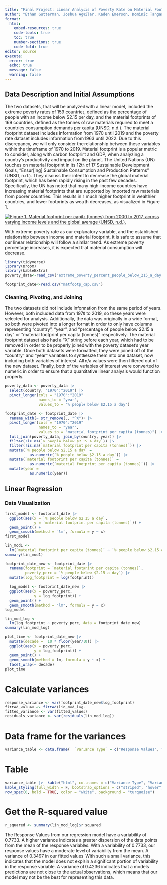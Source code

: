 ```yaml
---
title: "Final Project: Linear Analysis of Poverty Rate on Material Footprint per Capita"
author: "Ethan Gutterman, Joshua Aguilar, Kaden Emerson, Dominic Tangaan"
format: 
  html:
    embed-resources: true
    code-tools: true
    toc: true
    number-sections: true
    code-fold: true
editor: source
execute: 
  error: true
  echo: true
  message: false
  warning: false
---
```


## Data Description and Initial Assumptions

The two datasets, that will be analyzed with a linear model, included the extreme poverty rates of 159 countries, defined as the percentage of people with an income below \$2.15 per day, and the material footprints of 169 countries, defined as the tonnes of raw materials required to meet a countries consumption demands per capita (UNSD, n.d.). The material footprint dataset includes information from 1970 until 2019 and the poverty rate dataset includes information from 1963 until 2022. Due to this discrepancy, we will only consider the relationship between these variables within the timeframe of 1970 to 2019. Material footprint is a popular metric to consider, along with carbon footprint and GDP, when analyzing a country’s productivity and impact on the planet. The United Nations (UN) touches on material footprint in its 12th of 17 Sustainable Development Goals, “Ensur\[ing\] Sustainable Consumption and Production Patterns” (UNSD, n.d.). They discuss their intent to decrease the global material footprint, which has been rapidly rising in the past few decades. Specifically, the UN has noted that many high-income countries have increasing material footprints that are supported by imported raw materials from poorer countries. This results in a much higher footprint in wealthier countries, and lower footprints as wealth decreases, as visualized in Figure 1.

[![Figure 1. Material footprint per capita (tonnes) from 2000 to 2017, across varying income levels and the global average (UNSD, n.d.).](images/Screenshot%202024-05-27%20110017.png)](https://unstats.un.org/sdgs/report/2019/goal-12/#:~:text=%E2%80%9CMaterial%20footprint%E2%80%9D%20refers%20to%20the,the%20material%20needs%20of%20people.)

With extreme poverty rate as our explanatory variable, and the established relationship between income and material footprint, it is safe to assume that our linear relationship will follow a similar trend. As extreme poverty percentage increases, it is expected that material consumption will decrease.

```r
library(tidyverse)
library(broom)
library(kableExtra)
poverty_data<-read_csv("extreme_poverty_percent_people_below_215_a_day.csv")

footprint_date<-read.csv("matfootp_cap.csv")

```

### Cleaning, Pivoting, and Joining

The two datasets did not include information from the same period of years. However, both included data from 1970 to 2019, so these years were selected for analysis. Additionally, the data was originally in a wide format, so both were pivoted into a longer format in order to only have columns representing “country”, “year”, and “percentage of people below \$2.15 a day” or “material footprint per capita (tonnes)” respectively. The material footprint dataset also had a “X” string before each year, which had to be removed in order to be properly joined with the poverty dataset’s year variable. Once both datasets were formatted, they were joined off of the “country” and “year” variables to synthesize them into one dataset, now including both variables of interest. All n/a values were then filtered out of the new dataset. Finally, both of the variables of interest were converted to numeric in order to ensure that a quantitative linear analysis would function properly.

```r
poverty_data <- poverty_data |>
  select(country, "1970":"2019") |>
  pivot_longer(cols = "1970":"2019",
               names_to = "year",
               values_to = "% people below $2.15 a day")
```

```r
footprint_date <- footprint_date |>
  rename_with(~ str_remove(., "^X")) |>
  pivot_longer(cols = "1970":"2019",
               names_to = "year",
               values_to = "material footprint per capita (tonnes)") |>
  full_join(poverty_data, join_by(country, year)) |>
  filter(!is.na(`% people below $2.15 a day`)) |>
  filter(!is.na(`material footprint per capita (tonnes)`)) |>
  mutate(`% people below $2.15 a day` =
           as.numeric(`% people below $2.15 a day`)) |>
  mutate(`material footprint per capita (tonnes)` =
           as.numeric(`material footprint per capita (tonnes)`)) |>
  mutate(year =
           as.numeric(year))
```

## Linear Regression

### Data Visualization

```r
first_model <- footprint_date |>
  ggplot(aes(x = `% people below $2.15 a day`, 
             y = `material footprint per capita (tonnes)`)) +
  geom_point() +
  geom_smooth(method = "lm", formula = y ~ x)
first_model

lin_mod1 <-
  lm(`material footprint per capita (tonnes)` ~ `% people below $2.15 a day`, data = footprint_date)
summary(lin_mod1)
```

```r
footprint_date_new <- footprint_date |>
  rename(footprint = `material footprint per capita (tonnes)`, 
         poverty_perc = `% people below $2.15 a day`) |>
  mutate(log_footprint = log(footprint))

  log_model <- footprint_date_new |>
  ggplot(aes(x = poverty_perc, 
             y = log_footprint)) +
  geom_point() +
  geom_smooth(method = "lm", formula = y ~ x)
log_model

lin_mod_log <-
  lm(log_footprint ~ poverty_perc, data = footprint_date_new)
summary(lin_mod_log)
```

```r
plot_time <- footprint_date_new |>
  mutate(decade =  10 * floor(year/10)) |>
  ggplot(aes(x = poverty_perc, 
             y = log_footprint)) +
  geom_point() +
  geom_smooth(method = lm, formula = y ~ x) +
  facet_wrap(~ decade)
plot_time
```

# Calculate variances

```r
response_variance <- var(footprint_date_new$log_footprint)
fitted_values <- fitted(lin_mod_log)
fitted_variance <- var(fitted_values)
residuals_variance <- var(residuals(lin_mod_log))
```

# Data frame for the variances

```r
variance_table <- data.frame(  `Variance Type` = c("Response Values", "Fitted Values", "Residuals"),  `Variance` = c(response_variance, fitted_variance, residuals_variance))
```

# Table

```r
variance_table |>  kable("html", col.names = c("Variance Type", "Variance"), digits = 4) |>  
kable_styling(full_width = F, bootstrap_options = c("striped", "hover", "condensed", "responsive"))|>  
row_spec(0, bold = TRUE, color = "white", background = "turquoise")
```

# Get the R-squared value

```r
r_squared <- summary(lin_mod_log)$r.squared
```

The Response Values from our regression model have a variability of 0.7733. A higher variance indicates a greater dispersion of the data points from the mean of the response variables. With a variability of 0.7733, our response values have a moderate level of variability from the mean.
A variance of 0.3497 in our fitted values. With such a small variance, this indicates that the model does not explain a significant portion of variability in the response variable.
A variance of 0.4236 indicates that a models predictions are not close to the actual observations, which means that our model may not be the best for representing this data.
